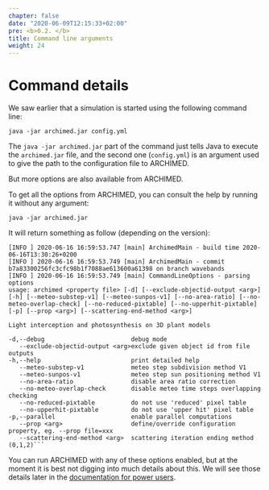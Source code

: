 ```yaml
---
chapter: false
date: "2020-06-09T12:15:33+02:00"
pre: <b>0.2. </b>
title: Command line arguments
weight: 24
---
```


# Command details

We saw earlier that a simulation is started using the following command line:

```shell
java -jar archimed.jar config.yml
```

The `java -jar archimed.jar` part of the command just tells Java to execute the `archimed.jar` file, and the second one (`config.yml`) is an argument used to give the path to the configuration file to  ARCHIMED.

But more options are also available from ARCHIMED. 

To get all the options from ARCHIMED, you can consult the help by running it without any argument:

```shell
java -jar archimed.jar
```

It will return something as follow (depending on the version):

```
[INFO ] 2020-06-16 16:59:53.747 [main] ArchimedMain - build time 2020-06-16T13:30:26+0200
[INFO ] 2020-06-16 16:59:53.749 [main] ArchimedMain - commit b7a83300256fc3cfc98b1f7088ae613600a61398 on branch wavebands
[INFO ] 2020-06-16 16:59:53.749 [main] CommandLineOptions - parsing options
usage: archimed <property file> [-d] [--exclude-objectid-output <arg>] [-h] [--meteo-substep-v1] [--meteo-sunpos-v1] [--no-area-ratio] [--no-meteo-overlap-check] [--no-reduced-pixtable] [--no-upperhit-pixtable] [-p] [--prop <arg>] [--scattering-end-method <arg>]

Light interception and photosynthesis on 3D plant models

-d,--debug                        debug mode
   --exclude-objectid-output <arg>exclude given object id from file outputs
-h,--help                         print detailed help
   --meteo-substep-v1             meteo step subdivision method V1
   --meteo-sunpos-v1              meteo step sun positioning method V1
   --no-area-ratio                disable area ratio correction
   --no-meteo-overlap-check       disable meteo time steps overlapping checking
   --no-reduced-pixtable          do not use 'reduced' pixel table
   --no-upperhit-pixtable         do not use 'upper hit' pixel table
-p,--parallel                     enable parallel computations
   --prop <arg>                   define/override configuration property, eg. --prop file=xxx
   --scattering-end-method <arg>  scattering iteration ending method (0,1,2)```
```

You can run ARCHIMED with any of these options enabled, but at the moment it is best not digging into much details about this. We will see those details later in the [documentation for power users](../../2-inputs/7-power_users/). 


